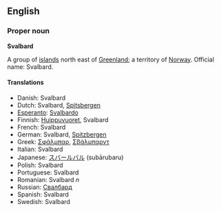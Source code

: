 ==English==
===Proper noun===
'''Svalbard'''

A group of [[island]]s north east of [[Greenland]]; a territory of [[Norway]]. Official name: Svalbard.

====Translations====
*Danish: Svalbard
*Dutch: Svalbard, [[Spitsbergen]]
*[[Esperanto]]: [[Svalbardo]]
*Finnish: [[Huippuvuoret]], Svalbard
*French: Svalbard
*German: Svalbard, [[Spitzbergen]]
*Greek: [[Σφάλμπαρ]], [[Σβάλμπαρντ]]
*Italian: Svalbard
*Japanese: [[スバールバル]] (subārubaru)
*Polish: Svalbard
*Portuguese: Svalbard
*Romanian: Svalbard ''n''
*Russian: [[Свалбард]]
*Spanish: Svalbard
*Swedish: Svalbard